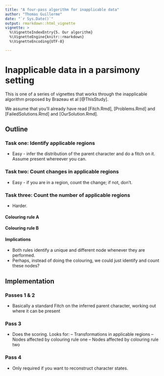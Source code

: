 ```yaml
---
title: "A four-pass algorithm for inapplicable data"
author: "Thomas Guillerme"
date: "`r Sys.Date()`"
output: rmarkdown::html_vignette
vignette: >
  %\VignetteIndexEntry{5. Our algorithm}
  %\VignetteEngine{knitr::rmarkdown}
  %\VignetteEncoding{UTF-8}

---
```


# Inapplicable data in a parsimony setting

This is one of a series of vignettes that works through the inapplicable algorithm proposed by Brazeau et al [@ThisStudy].

We assume that you'll already have read [Fitch.Rmd], [Problems.Rmd] and [FailedSolutions.Rmd] and [OurSolution.Rmd].

## Outline 
### Task one: Identify applicable regions
- Easy - infer the distribution of the parent character and do a fitch on it.  Assume present whereever you can.

### Task two: Count changes in applicable regions
- Easy - if you are in a region, count the change; if not, don't.

### Task three: Count the number of applicable regions
- Harder. 

#### Colouring rule A

#### Colouring rule B

#### Implications
- Both rules identify a unique and different node whenever they are performed.
- Perhaps, instead of doing the colouring, we could just identify and count these nodes?

## Implementation
### Passes 1 & 2
- Basically a standard Fitch on the inferred parent character, working out where it can be present

### Pass 3
- Does the scoring.  Looks for:
-- Transformations in applicable regions
-- Nodes affected by colouring rule one
-- Nodes affected by colouring rule two

### Pass 4
- Only required if you want to reconstruct character states.

